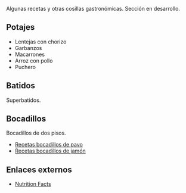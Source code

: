 {{header|1=Cocina}}
{{movida entera al wiki}}

Algunas recetas y otras cosillas gastronómicas. Sección en desarrollo.

== Potajes ==

* Lentejas con chorizo
* Garbanzos
* Macarrones
* Arroz con pollo
* Puchero

== Batidos ==

Superbatidos.

== Bocadillos ==

Bocadillos de dos pisos.

* [https://cookpad.com/es/buscar/bocadillo%20pavo Recetas bocadillos de pavo]
* [https://cookpad.com/es/buscar/bocadillo%20de%20jam%C3%B3n?event=search.suggestion Recetas bocadillos de jamón]

== Enlaces externos ==

* [https://nutritionfacts.org Nutrition Facts]

{{footer}}
